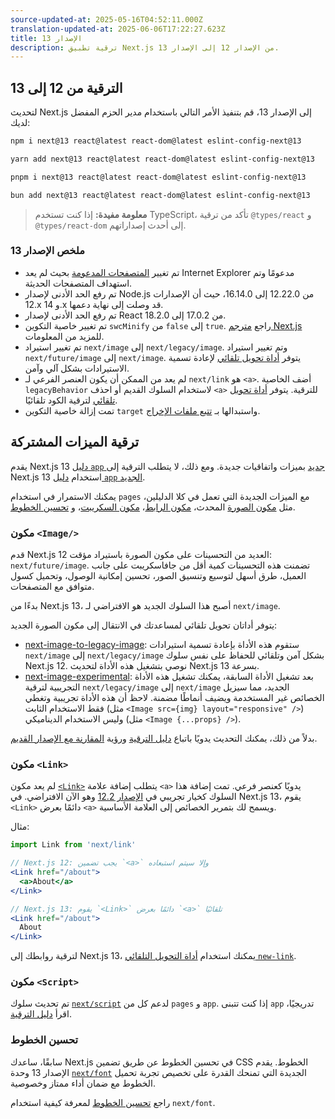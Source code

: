 ```yaml
---
source-updated-at: 2025-05-16T04:52:11.000Z
translation-updated-at: 2025-06-06T17:22:27.623Z
title: الإصدار 13
description: ترقية تطبيق Next.js من الإصدار 12 إلى الإصدار 13.
---
```


## الترقية من 12 إلى 13

لتحديث Next.js إلى الإصدار 13، قم بتنفيذ الأمر التالي باستخدام مدير الحزم المفضل لديك:

```bash filename="Terminal"
npm i next@13 react@latest react-dom@latest eslint-config-next@13
```

```bash filename="Terminal"
yarn add next@13 react@latest react-dom@latest eslint-config-next@13
```

```bash filename="Terminal"
pnpm i next@13 react@latest react-dom@latest eslint-config-next@13
```

```bash filename="Terminal"
bun add next@13 react@latest react-dom@latest eslint-config-next@13
```

> **معلومة مفيدة:** إذا كنت تستخدم TypeScript، تأكد من ترقية `@types/react` و `@types/react-dom` إلى أحدث إصداراتهم.

### ملخص الإصدار 13

- تم تغيير [المتصفحات المدعومة](/docs/architecture/supported-browsers) بحيث لم يعد Internet Explorer مدعومًا وتم استهداف المتصفحات الحديثة.
- تم رفع الحد الأدنى لإصدار Node.js من 12.22.0 إلى 16.14.0، حيث أن الإصدارات 12.x و 14.x قد وصلت إلى نهاية دعمها.
- تم رفع الحد الأدنى لإصدار React من 17.0.2 إلى 18.2.0.
- تم تغيير خاصية التكوين `swcMinify` من `false` إلى `true`. راجع [مترجم Next.js](/docs/architecture/nextjs-compiler) للمزيد من المعلومات.
- تم تغيير استيراد `next/image` إلى `next/legacy/image`. وتم تغيير استيراد `next/future/image` إلى `next/image`. يتوفر [أداة تحويل تلقائي](/docs/pages/building-your-application/upgrading/codemods#next-image-to-legacy-image) لإعادة تسمية الاستيرادات بشكل آلي وآمن.
- لم يعد من الممكن أن يكون العنصر الفرعي لـ `next/link` هو `<a>`. أضف الخاصية `legacyBehavior` لاستخدام السلوك القديم أو احذف `<a>` للترقية. يتوفر [أداة تحويل تلقائي](/docs/pages/building-your-application/upgrading/codemods#new-link) لترقية الكود تلقائيًا.
- تمت إزالة خاصية التكوين `target` واستبدالها بـ [تتبع ملفات الإخراج](/docs/pages/api-reference/next-config-js/output).

## ترقية الميزات المشتركة

يقدم Next.js 13 [دليل `app` جديد](/docs/app/building-your-application/routing) بميزات واتفاقيات جديدة. ومع ذلك، لا يتطلب الترقية إلى Next.js 13 استخدام [دليل `app` الجديد](/docs/app/building-your-application/routing#the-app-router).

يمكنك الاستمرار في استخدام `pages` مع الميزات الجديدة التي تعمل في كلا الدليلين، مثل [مكون الصورة](#image-component) المحدث، [مكون الرابط](#link-component)، [مكون السكريبت](#script-component)، و [تحسين الخطوط](#font-optimization).

### مكون `<Image/>`

قدم Next.js 12 العديد من التحسينات على مكون الصورة باستيراد مؤقت: `next/future/image`. تضمنت هذه التحسينات كمية أقل من جافاسكريبت على جانب العميل، طرق أسهل لتوسيع وتنسيق الصور، تحسين إمكانية الوصول، وتحميل كسول متوافق مع المتصفحات.

بدءًا من Next.js 13، أصبح هذا السلوك الجديد هو الافتراضي لـ `next/image`.

يتوفر أداتان تحويل تلقائي لمساعدتك في الانتقال إلى مكون الصورة الجديد:

- [next-image-to-legacy-image](/docs/pages/building-your-application/upgrading/codemods#next-image-to-legacy-image): ستقوم هذه الأداة بإعادة تسمية استيرادات `next/image` إلى `next/legacy/image` بشكل آمن وتلقائي للحفاظ على نفس سلوك Next.js 12. نوصي بتشغيل هذه الأداة لتحديث Next.js 13 بسرعة.
- [next-image-experimental](/docs/pages/building-your-application/upgrading/codemods#next-image-experimental): بعد تشغيل الأداة السابقة، يمكنك تشغيل هذه الأداة التجريبية لترقية `next/legacy/image` إلى `next/image` الجديد، مما سيزيل الخصائص غير المستخدمة ويضيف أنماطًا مضمنة. لاحظ أن هذه الأداة تجريبية وتغطي فقط الاستخدام الثابت (مثل `<Image src={img} layout="responsive" />`) وليس الاستخدام الديناميكي (مثل `<Image {...props} />`).

بدلاً من ذلك، يمكنك التحديث يدويًا باتباع [دليل الترقية](/docs/pages/building-your-application/upgrading/codemods#next-image-experimental) ورؤية [المقارنة مع الإصدار القديم](/docs/pages/api-reference/components/image-legacy#comparison).

### مكون `<Link>`

لم يعد مكون [`<Link>`](/docs/pages/api-reference/components/link) يتطلب إضافة علامة `<a>` يدويًا كعنصر فرعي. تمت إضافة هذا السلوك كخيار تجريبي في [الإصدار 12.2](https://nextjs.org/blog/next-12-2) وهو الآن الافتراضي. في Next.js 13، يقوم `<Link>` دائمًا بعرض `<a>` ويسمح لك بتمرير الخصائص إلى العلامة الأساسية.

مثال:

```jsx
import Link from 'next/link'

// Next.js 12: يجب تضمين `<a>` وإلا سيتم استبعاده
<Link href="/about">
  <a>About</a>
</Link>

// Next.js 13: يقوم `<Link>` دائمًا بعرض `<a>` تلقائيًا
<Link href="/about">
  About
</Link>
```

لترقية روابطك إلى Next.js 13، يمكنك استخدام [أداة التحويل التلقائي `new-link`](/docs/pages/building-your-application/upgrading/codemods#new-link).

### مكون `<Script>`

تم تحديث سلوك [`next/script`](/docs/pages/api-reference/components/script) لدعم كل من `pages` و `app`. إذا كنت تتبنى `app` تدريجيًا، اقرأ [دليل الترقية](/docs/pages/building-your-application/upgrading).

### تحسين الخطوط

سابقًا، ساعدك Next.js في تحسين الخطوط عن طريق تضمين CSS الخطوط. يقدم الإصدار 13 وحدة [`next/font`](/docs/pages/building-your-application/optimizing/fonts) الجديدة التي تمنحك القدرة على تخصيص تجربة تحميل الخطوط مع ضمان أداء ممتاز وخصوصية.

راجع [تحسين الخطوط](/docs/pages/building-your-application/optimizing/fonts) لمعرفة كيفية استخدام `next/font`.